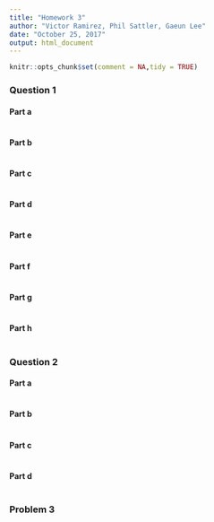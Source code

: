 ```yaml
---
title: "Homework 3"
author: "Victor Ramirez, Phil Sattler, Gaeun Lee"
date: "October 25, 2017"
output: html_document
---
```


```r
knitr::opts_chunk$set(comment = NA,tidy = TRUE)
```
### Question 1

#### Part a
```r

```

#### Part b
```r

```

#### Part c
```r

```

#### Part d
```r

```

#### Part e
```r

```

#### Part f
```r

```

#### Part g
```r

```

#### Part h
```r

```

### Question 2
#### Part a
```r

```
#### Part b
```r

```
#### Part c
```r

```
#### Part d
```r

```
### Problem 3
```r

```

